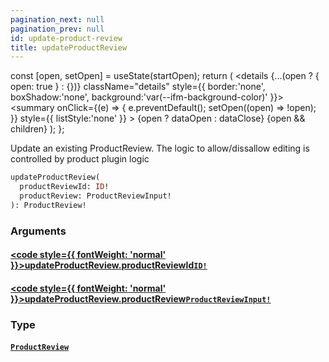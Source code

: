 ```yaml
---
pagination_next: null
pagination_prev: null
id: update-product-review
title: updateProductReview
---
```









  const [open, setOpen] = useState(startOpen);
  return (
    <details {...(open ? { open: true } : {})} className="details" style={{ border:'none', boxShadow:'none', background:'var(--ifm-background-color)' }}>
      <summary
        onClick={(e) => {
          e.preventDefault();
          setOpen((open) => !open);
        }}
        style={{ listStyle:'none' }}
      >
      {open ? dataOpen : dataClose}
      </summary>
      {open && children}
    </details>
  );
};








Update an existing ProductReview. The logic to allow/dissallow editing is controlled by product plugin logic


```graphql
updateProductReview(
  productReviewId: ID!
  productReview: ProductReviewInput!
): ProductReview!
```




### Arguments

#### [<code style={{ fontWeight: 'normal' }}>updateProductReview.<b>productReviewId</b></code>](#)<Bullet />[`ID!`](/types/scalars/id.mdx) <Badge class="badge badge--secondary" text="non-null"/> <Badge class="badge badge--secondary" text="scalar"/> 



#### [<code style={{ fontWeight: 'normal' }}>updateProductReview.<b>productReview</b></code>](#)<Bullet />[`ProductReviewInput!`](/types/inputs/product-review-input.mdx) <Badge class="badge badge--secondary" text="non-null"/> <Badge class="badge badge--secondary" text="input"/> 



### Type

#### [`ProductReview`](/types/objects/product-review.mdx) <Badge class="badge badge--secondary" text="object"/> 








